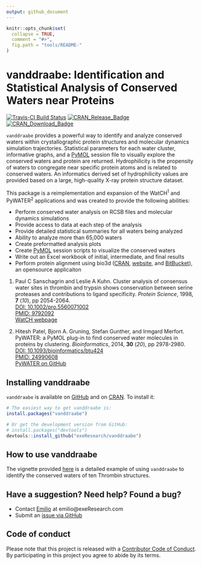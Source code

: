 ```yaml
---
output: github_document
---
```


<!-- README.md is generated from README.Rmd. Please edit that file -->

```r
knitr::opts_chunk$set(
  collapse = TRUE,
  comment = "#>",
  fig.path = "tools/README-"
)
```

# vanddraabe: Identification and Statistical Analysis of Conserved Waters near Proteins
[![Travis-CI Build Status](https://travis-ci.org/exeResearch/vanddraabe.svg?branch=master)](https://travis-ci.org/exeResearch/vanddraabe)
[![CRAN_Release_Badge](http://www.r-pkg.org/badges/version-ago/vanddraabe)](https://CRAN.R-project.org/package=vanddraabe) 
[![CRAN_Download_Badge](http://cranlogs.r-pkg.org/badges/vanddraabe)](https://CRAN.R-project.org/package=vanddraabe)

`vanddraabe` provides a powerful way to identify and analyze conserved waters within crystallographic protein structures and molecular dynamics simulation trajectories. Statistical parameters for each water cluster, informative graphs, and a [PyMOL](http://www.pymol.org) session file to visually explore the conserved waters and protein are returned. Hydrophilicity is the propensity of waters to congregate near specific protein atoms and is related to conserved waters. An informatics derived set of hydrophilicity values are provided based on a large, high-quality X-ray protein structure dataset.

This package is a reimplementation and expansion of the WatCH^1^ and PyWATER^2^ applications and was created to provide the following abilities:

* Perform conserved water analysis on RCSB files and molecular dynamics simulations
* Provide access to data at each step of the analysis
* Provide detailed statistical summaries for all waters being analyzed
* Ability to analyze more than 65,000 waters
* Create preformatted analysis plots
* Create [PyMOL](http://www.pymol.org) session scripts to visualize the conserved waters
* Write out an Excel workbook of initial, intermediate, and final results
* Perform protein alignment using bio3d ([CRAN](https://cran.r-project.org/package=bio3d), [website](http://thegrantlab.org/bio3d/), and [BitBucket](https://bitbucket.org/Grantlab/bio3d)), an opensource applicaiton

1. Paul C Sanschagrin and Leslie A Kuhn. Cluster analysis of
consensus water sites in thrombin and trypsin shows conservation between
serine proteases and contributions to ligand specificity. _Protein
Science_, 1998, **7** (_10_), pp 2054-2064.  
[DOI: 10.1002/pro.5560071002](http://doi.org/10.1002/pro.5560071002)  
[PMID: 9792092](http://www.ncbi.nlm.nih.gov/pubmed/9792092)  
[WatCH webpage](http://www.kuhnlab.bmb.msu.edu/software/watch/index.html)

2. Hitesh Patel, Bjorn A. Gruning, Stefan Gunther, and Irmgard Merfort.
PyWATER: a PyMOL plug-in to find conserved water molecules in proteins by
clustering. _Bioinformatics_, 2014, **30** (_20_), pp 2978-2980.  
[DOI: 10.1093/bioinformatics/btu424](http://doi.org/10.1093/bioinformatics/btu424)  
[PMID: 24990608](http://www.ncbi.nlm.nih.gov/pubmed/24990608)  
[PyWATER on GitHub](https://github.com/hiteshpatel379/PyWATER/blob/master/README.rst)


## Installing vanddraabe

`vanddraabe` is available on [GitHub](https://github.com/exeResearch/vanddraabe) and on [CRAN](https://cran.r-project.org/package=vanddraabe). To install it:

```r
# The easiest way to get vanddraabe is:
install.packages("vanddraabe")

# Or get the development version from GitHub:
# install.packages("devtools")
devtools::install_github("exeResearch/vanddraabe")
```


## How to use vanddraabe

The vignette provided [here](http://www.exeresearch.com/vanddraabe.html) is a detailed example of using `vanddraabe` to identify the conserved waters of ten Thrombin structures.


## Have a suggestion? Need help? Found a bug?

* Contact [Emilio](https://github.com/emilioxavier) at emilio@exeResearch.com
* Submit an [issue via GitHub](https://github.com/exeResearch/vanddraabe/issues)


## Code of conduct

Please note that this project is released with a [Contributor Code of Conduct](CONDUCT.md). By participating in this project you agree to abide by its terms.

